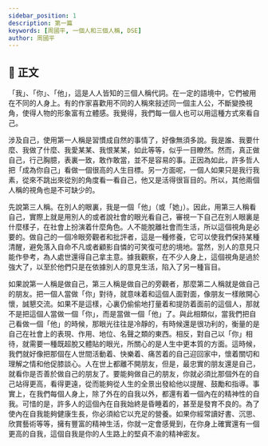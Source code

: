 ---
sidebar_position: 1
description: 第一篇
keywords: [周國平, 一個人和三個人稱, DSE]
author: 周國平
---

## 📖 正文

<div className="main prose" data-paragraph="true">

「我」、「你」、「他」，這是人人皆知的三個人稱代詞。在一定的語境中，它們被用在不同的人身上。有的作家喜歡用不同的人稱來敍述同一個主人公，不斷變換視角，使得人物的形象富有立體感。我覺得，我們每一個人也可以用這種方式來看自己。

涉及自己，使用第一人稱是習慣成自然的事情了，好像無須多說。我是誰、我要什麼、我做了什麼、我愛某某、我恨某某，如此等等，似乎一目瞭然。然而，真正做自己，行己胸臆，表裏一致，敢作敢當，並不是容易的事。正因為如此，許多哲人把「成為你自己」看做一個很高的人生目標。另一方面呢，一個人如果只是我行我素，從來不跳出來從別的角度看一看自己，他又是活得很盲目的。所以，其他兩個人稱的視角也是不可缺少的。

先說第三人稱。在別人的眼裏，我是一個「他」（或「她」）。因此，用第三人稱看自己，實際上就是用別人的或者說社會的眼光看自己，審視一下自己在別人眼裏是什麼樣子，在社會上扮演着什麼角色。人不能脫離社會而生活，所以這個視角是必要的。做自己的一個冷眼旁觀者和批評者，這是一種修養，它可以使我們保持某種清醒，避免落入自命不凡或者顧影自憐的可笑復可悲的境地。當然，別人的意見只能作參考，為人處世還得自己拿主意。據我觀察，在不少人身上，這個視角是過於強大了，以至於他們只是在依據別人的意見生活，陷入了另一種盲目。

如果說第一人稱是做自己，第三人稱是做自己的旁觀者，那麼第二人稱就是做自己的朋友。把一個人當做「你」對待，就意味着和這個人面對面，像朋友一樣敞開心懷，誠懇交流。如果不是這樣，心裏仍偷偷地打量着和提防着面前的這個人，那就不是把這個人當做一個「你」，而是當做一個「他」了。與此相類似，當我們把自己看做一個「他」的時候，那眼光往往是冷靜的，有時候還是很功利的，衡量的是自己在社會上的表現、作用、地位、名聲之類的東西。相反，對自己以「你」相待，就需要一種既超脫又體貼的眼光，所關心的是人生中更本質的方面。這時候，我們就好像把那個在人世間活動着、快樂着、痛苦着的自己迎回家中，懷着關切和理解之情和他促膝談心。人在世上都離不開朋友，但是，最忠實的朋友還是自己，就看你是否善於做自己的朋友了。要能夠做自己的朋友，你就必須比那個外在的自己站得更高，看得更遠，從而能夠從人生的全景出發給他以提醒、鼓勵和指導。事實上，在我們每個人身上，除了外在的自我以外，都還有着一個內在的精神性的自我。可惜的是，許多人的這個內在自我始終是昏睡着的，甚至是發育不良的。為了使內在自我能夠健康生長，你必須給它以充足的營養。如果你經常讀好書、沉思、欣賞藝術等等，擁有豐富的精神生活，你就一定會感覺到，在你身上確實還有一個更高的自我，這個自我是你的人生路上的堅貞不渝的精神密友。

</div>
